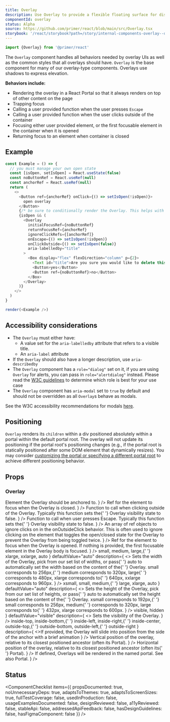 ```yaml
---
title: Overlay
description: Use Overlay to provide a flexible floating surface for displaying transient content such as menus, selection options, dialogs, and more.
componentId: overlay
status: Alpha
source: https://github.com/primer/react/blob/main/src/Overlay.tsx
storybook: '/react/storybook?path=/story/internal-components-overlay--dropdown-overlay'
---
```


```js
import {Overlay} from '@primer/react'
```

The `Overlay` component handles all behaviors needed by overlay UIs as well as the common styles that all overlays should have. `Overlay` is the base component for many of our overlay-type components. Overlays use shadows to express elevation.

**Behaviors include:**

- Rendering the overlay in a React Portal so that it always renders on top of other content on the page
- Trapping focus
- Calling a user provided function when the user presses `Escape`
- Calling a user provided function when the user clicks outside of the container
- Focusing either user provided element, or the first focusable element in the container when it is opened
- Returning focus to an element when container is closed

## Example

```javascript live noinline
const Example = () => {
  // you must manage your own open state
  const [isOpen, setIsOpen] = React.useState(false)
  const noButtonRef = React.useRef(null)
  const anchorRef = React.useRef(null)
  return (
    <>
      <Button ref={anchorRef} onClick={() => setIsOpen(!isOpen)}>
        open overlay
      </Button>
      {/* be sure to conditionally render the Overlay. This helps with performance and is required. */}
      {isOpen && (
        <Overlay
          initialFocusRef={noButtonRef}
          returnFocusRef={anchorRef}
          ignoreClickRefs={[anchorRef]}
          onEscape={() => setIsOpen(!isOpen)}
          onClickOutside={() => setIsOpen(false)}
          aria-labelledby="title"
        >
          <Box display="flex" flexDirection="column" p={2}>
            <Text id="title">Are you sure you would like to delete this item?</Text>
            <Button>yes</Button>
            <Button ref={noButtonRef}>no</Button>
          </Box>
        </Overlay>
      )}
    </>
  )
}

render(<Example />)
```

## Accessibility considerations

- The `Overlay` must either have:
  - A value set for the `aria-labelledby` attribute that refers to a visible title.
  - An `aria-label` attribute
- If the `Overlay` should also have a longer description, use `aria-describedby`
- The `Overlay` component has a `role="dialog"` set on it, if you are using `Overlay` for alerts, you can pass in `role="alertdialog"` instead. Please read the [W3C guidelines](https://www.w3.org/TR/wai-aria-1.1/#alertdialog) to determine which role is best for your use case
- The `Overlay` component has `aria-modal` set to `true` by default and should not be overridden as all `Overlay`s behave as modals.

See the W3C accessibility recommendations for modals [here](https://www.w3.org/TR/wai-aria-practices-1.1/#dialog_roles_states_props).

## Positioning

`Overlay` renders its `children` within a div positioned absolutely within a portal within the default portal root. The overlay will not update its positioning if the portal root's positioning changes (e.g., if the portal root is statically positioned after some DOM element that dynamically resizes). You may consider [customizing the portal or specifying a different portal root](/Portal#customizing-the-portal-root) to achieve different positioning behavior.

## Props

### Overlay

<PropsTable>
  <PropsTableRow
    required
    name="anchorRef"
    type="React.RefObject<HTMLElement>"
    description={
      <>
        Element the <InlineCode>Overlay</InlineCode> should be anchored to.
      </>
    }
  />
  <PropsTableRow
    required
    name="returnFocusRef"
    type="React.RefObject<HTMLElement>"
    description={
      <>
        Ref for the element to focus when the <InlineCode>Overlay</InlineCode> is closed.
      </>
    }
  />
  <PropsTableRow
    required
    name="onClickOutside"
    type="function"
    description={
      <>
        Function to call when clicking outside of the <InlineCode>Overlay</InlineCode>. Typically this function sets the{' '}
        <InlineCode>Overlay</InlineCode> visibility state to <InlineCode>false</InlineCode>.
      </>
    }
  />
  <PropsTableRow
    required
    name="onEscape"
    type="function"
    description={
      <>
        Function to call when user presses <InlineCode>Escape</InlineCode>. Typically this function sets the{' '}
        <InlineCode>Overlay</InlineCode> visibility state to <InlineCode>false</InlineCode>.
      </>
    }
  />
  <PropsTableRow
    name="ignoreClickRefs"
    type="React.RefObject<HTMLElement> []"
    description={
      <>
        An array of ref objects to ignore clicks on in the onOutsideClick behavior. This is often used to ignore
        clicking on the element that toggles the open/closed state for the Overlay to prevent the Overlay from being
        toggled twice.
      </>
    }
  />
  <PropsTableRow
    name="initialFocusRef"
    type="React.RefObject<HTMLElement>"
    description={
      <>
        Ref for the element to focus when the <InlineCode>Overlay</InlineCode> is opened. If nothing is provided, the
        first focusable element in the <InlineCode>Overlay</InlineCode> body is focused.
      </>
    }
  />
  <PropsTableRow
    name="width"
    type={
      <>
        <InlineCode>small</InlineCode>, <InlineCode>medium</InlineCode>, <InlineCode>large</InlineCode>,{' '}
        <InlineCode>xlarge</InlineCode>, <InlineCode>xxlarge</InlineCode>, <InlineCode>auto</InlineCode>
      </>
    }
    defaultValue="auto"
    description={
      <>
        Sets the width of the <InlineCode>Overlay</InlineCode>, pick from our set list of widths, or pass{' '}
        <InlineCode>auto</InlineCode> to automatically set the width based on the content of the{' '}
        <InlineCode>Overlay</InlineCode>. <InlineCode>small</InlineCode> corresponds to <InlineCode>256px</InlineCode>,{' '}
        <InlineCode>medium</InlineCode> corresponds to <InlineCode>320px</InlineCode>, <InlineCode>large</InlineCode>{' '}
        corresponds to <InlineCode>480px</InlineCode>, <InlineCode>xlarge</InlineCode> corresponds to{' '}
        <InlineCode>640px</InlineCode>, <InlineCode>xxlarge</InlineCode> corresponds to <InlineCode>960px</InlineCode>.
      </>
    }
  />
  <PropsTableRow
    name="height"
    type={
      <>
        <InlineCode>xsmall</InlineCode>, <InlineCode>small</InlineCode>, <InlineCode>medium</InlineCode>,{' '}
        <InlineCode>large</InlineCode>, <InlineCode>xlarge</InlineCode>, <InlineCode>auto</InlineCode>
      </>
    }
    defaultValue="auto"
    description={
      <>
        Sets the height of the <InlineCode>Overlay</InlineCode>, pick from our set list of heights, or pass{' '}
        <InlineCode>auto</InlineCode> to automatically set the height based on the content of the{' '}
        <InlineCode>Overlay</InlineCode>. <InlineCode>xsmall</InlineCode> corresponds to <InlineCode>192px</InlineCode>,{' '}
        <InlineCode>small</InlineCode> corresponds to <InlineCode>256px</InlineCode>, <InlineCode>medium</InlineCode>{' '}
        corresponds to <InlineCode>320px</InlineCode>, <InlineCode>large</InlineCode> corresponds to{' '}
        <InlineCode>432px</InlineCode>, <InlineCode>xlarge</InlineCode> corresponds to <InlineCode>600px</InlineCode>.
      </>
    }
  />
  <PropsTableRow
    name="visibility"
    type={
      <>
        <InlineCode>visible</InlineCode>, <InlineCode>hidden</InlineCode>
      </>
    }
    defaultValue="visible"
    description={
      <>
        Sets the visibility of the <InlineCode>Overlay</InlineCode>.
      </>
    }
  />
  <PropsTableRow
    name="anchorSide"
    type={
      <>
        <InlineCode>inside-top</InlineCode>, <InlineCode>inside-bottom</InlineCode>,{' '}
        <InlineCode>inside-left</InlineCode>, <InlineCode>inside-right</InlineCode>,{' '}
        <InlineCode>inside-center</InlineCode>, <InlineCode>outside-top</InlineCode>,{' '}
        <InlineCode>outside-bottom</InlineCode>, <InlineCode>outside-left</InlineCode>,{' '}
        <InlineCode>outside-right</InlineCode>
      </>
    }
    description={
      <>If provided, the Overlay will slide into position from the side of the anchor with a brief animation</>
    }
  />
  <PropsTableRow
    name="top"
    type="number"
    defaultValue={0}
    description={
      <>
        Vertical position of the overlay, relative to its closest positioned ancestor (often its
        <InlineCode>Portal</InlineCode>).
      </>
    }
  />
  <PropsTableRow
    name="left"
    type="number"
    defaultValue={0}
    description={
      <>
        Horizontal position of the overlay, relative to its closest positioned ancestor (often its{' '}
        <InlineCode>Portal</InlineCode>).
      </>
    }
  />
  <PropsTableRow
    name="portalContainerName"
    type="string"
    defaultValue={0}
    description={
      <>
        If defined, Overlays will be rendered in the named portal. See also <InlineCode>Portal</InlineCode>.
      </>
    }
  />
  <PropsTableSxRow />
</PropsTable>

## Status

<ComponentChecklist
  items={{
    propsDocumented: true,
    noUnnecessaryDeps: true,
    adaptsToThemes: true,
    adaptsToScreenSizes: true,
    fullTestCoverage: false,
    usedInProduction: false,
    usageExamplesDocumented: false,
    designReviewed: false,
    a11yReviewed: false,
    stableApi: false,
    addressedApiFeedback: false,
    hasDesignGuidelines: false,
    hasFigmaComponent: false
  }}
/>
